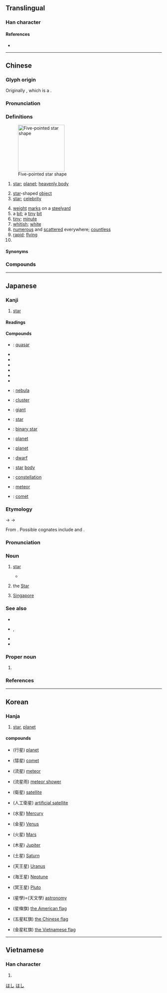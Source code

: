 {{character info/new}}
{{also|曐|皨}}
==Translingual==
{{stroke order|strokes=9}}

===Han character===
{{Han char|rn=72|rad=日|as=05|sn=9|four=60104|canj=AHQM|ids=⿱日生}}

====References====
* {{Han ref|kx=0492.210|dkj=13837|dj=0855.220|hdz=21500.120|uh=661F|ud=26143|bh=AC50|bd=44112}}

----

==Chinese==
{{zh-forms}}

===Glyph origin===
{{Han etym}}
Originally {{och-l|曐}}, which is a {{Han compound|ls=psc|nocap=1|晶|生|c1=s|c2=p|t1=twinkling stars}}.

===Pronunciation===
{{zh-pron
|m=xīng,er=y
|c=sing1,seng1
|c-t=lhiang1-4,lhen1
|c-t_note=lhiang1-4 - vernacular; lhen1 - literary
|h=pfs=sên
|md=sĭng
|mn=xm,qz,lk,sx,tp,km,mg,hc:chhiⁿ/zz,yl,tn,kh,tc,pn:chheⁿ/seng
|mn_note=chhiⁿ/chheⁿ - vernacular; seng - literary
|mn-t=cên1
|w=1xin
|mc=y
|oc=y
|ma=Zh-xing.ogg
|cat=n,pn,a
}}

===Definitions===
{{zh-hanzi}}
[[File:Five Stars (32990311546).jpg|thumb|150px|Five-pointed star shape]]
# [[star]]; [[planet]]; [[heavenly body]]
#: {{zh-x|星星{xing}|star}}
#: {{zh-x|恆星|(fixed) '''star'''}}
# [[star]]-shaped [[object]]
# [[star]]; [[celebrity]]
#: {{zh-x|明星|bright '''star'''; celebrity}}
# [[weight]] [[mark]]s on a [[steelyard]]
# a [[bit]]; a [[tiny]] [[bit]]
# [[tiny]]; [[minute]]
# [[whitish]]; [[white]]
# [[numerous]] and [[scattered]] everywhere; [[countless]]
# [[rapid]]; [[flying]]
# {{surname|lang=zh}}

====Synonyms====
{{zh-dial|星星}}

===Compounds===
{{zh-der|星期:days of the week|星期一:Monday|星期二:Tuesday|星期三:Wednesday|星期四:Thursday|星期五:Friday|星期六:Saturday|星期日:Sunday|星期天:Sunday|星辰|星斗|星光|星漢|星號|星河|星火|星火燎原|星際|星空|星羅棋布|星落雲散|星球|星術|星霜|星體|星圖|星團|星系|星系核|星相|星象|星星|星星點點|星星之火，可以燎原|星宿|星眼|星夜|星移斗轉|星移物換|星雲|星子|海星|一天星斗|一星兒|一星子|一星星|一路福星|七星|七星壇|七星山|七星板|七星燈|七星瓢蟲|三星|中星|中星儀|主序星|主星|九大行星|五星|五星上將|五星連珠|井中視星|人造衛星|伴星|使星|侵星|值星|值星官|偵察衛星|傳播衛星|內行星|冒金星兒|冥王星|分星擘兩|列星|剋星|劍眉星眼|北斗七星|北極星|半星|南極星沉|南極星輝|占星|占星術|吉星文|吉星高照|同步衛星|周期彗星|哈雷彗星|唾沫星子|喪門星|嘎巴流星|四星|土星|坍縮星|壽星|壽星老兒|外星人|外行星|夜叉星|大明星|大星殞落|大步流星|大熊星座|大犬星座|大行星|天南星|天狼星|天王巨星|天王星|天罡星|天貴星|天關客星|天關星|天鵝星座|天鷹星座|太白星|太白酒星|太白金星|太陰星|奎星高照|奔星|女星|妖星|孤星淚|宋應星|官星|官星透露|定盤星|客星|寒星|寥若晨星|寶星|將星|導航衛星|小星|小熊星座|小行星|巨星|帚星|帝星|帶月披星|彗星|影星|急如星火|急於星火|恆星|恆星年|恆星日|恆星月|恆星系|恆星週期|恩星照命|惑星|戴星|戴月披星|披星帶月|披星戴月|拱極星|指極星|掃帚星|掃星|掩星|摘星|摘星樓|擘兩分星|救星|文昌星|文星和合|文曲星|文章星斗|斗轉星移|新星|明星|昏星|星主|星使|星光列車|星兒|星前月下|星君|星命|星士|星奔|星媽|星官|星家|星宿海|星座|星形|星彩|星戰計畫|星探|星散|星族|星旗|星旗電戟|星星之火|星曆|星曆錶|星月交輝|星期報|星條旗|星橋|星次|星歲|星氣|星洲|星流|星燭|星盤|星眸|星眸皓齒|星等|星算|星羅雲布|星羅雲散|星群|星色|星芒狀|星蟲|星行|星行夜歸|星表|星言夙駕|星迴|星速|星降|星院|星陳夙駕|星隕|星際塵埃|星際大戰|星際微塵|星際物質|星雞魚|星離雨散|星飛電掣|星馳|星馳電發|星馳電走|星駕|星鯊|星點彈塗|星點河魨|昭如日星|晨星|晨炊星飯|景星|景星勛章|景星慶雲|智多星|暫星|曉星|曙後星孤|月明星稀|月眉星眼|月約星期|月落星沉|木星|本命星|桃花星|棋布星羅|棋羅星布|橢圓星系|櫺星門|歌星|武曲星|歲星|毛頭星|氣象衛星|水星|沒星秤|河外星系|油星|流星|流星報馬|流星趕月|流星鎚|流星雨|流星馬|海事衛星|海王星|測量衛星|港星|準星|滿天星|滿眼金星|漏星堂|漩渦星雲|潢星|火德星君|火星|火星塞|炳如日星|炳若日星|煙飛星散|煞星|熠熠紅星|燎星|爆發星|物換星移|牽牛星|獵戶星座|球狀星團|瓦解星散|瓦解星飛|甲第星羅|男星|畢宿星團|畢拉彗星|發射星雲|白矮星|白虎星|百武彗星|皓齒星眸|目似明星|目若朗星|直播衛星|眼若流星|眾星拱北|眾星拱月|眾星拱辰|眾星捧月|矮星|矮行星|視星等|福星|福星高照|秤星|移星換斗|穀神星|童星|紅星|紇剌星|經星|繁星|織女星|羅福星|老人星|老壽星|聚星|脈動星|脈衝星|花星|蟹狀星雲|行星|行星儀|行星風|衛星|衛星國家|衛星導航|衛星日蝕|衛星轉播|衛星通信|衛星都市|衛星門診|衛星雲圖|衛星電視|衛星食|變光星|變星|豔星|賊仔星|賊星|超巨星|超新星|辰星|追星族|追星趕月|通信衛星|通訊衛星|酒星|醫卜星相|金星|鈴鐺壽星|鎮星|隕星|雙星|雨零星散|零星|零零星星|電卷星飛|電影明星|電掣星馳|順星|類地行星|類新星|類星體|類木行星|魁星|魔星|鱗鋏星鐔}}

{{zh-cat|Astronomy}}

----

==Japanese==

===Kanji===
{{ja-kanji|grade=2|rs=日05}}

# [[star]]

====Readings====
{{ja-readings|goon=しょう<しやう|kanon=せい|kun=ほし}}

====Compounds====
{{der-top|Compounds}}
* {{ja-r|準星|じゅんせい}}: [[quasar]]
* {{ja-r|星霜|せいそう}}
* {{ja-r|星芒|せいぼう}}
* {{ja-r|星人|せいじん}}
* {{ja-r|明星|みょうじょう}}
* {{ja-r|星辰|せいしん}}
* {{ja-r|星宿|せいしゅく}}
{{der-mid}}
* {{ja-r|星雲|せいうん}}: {{q|astronomy}} [[nebula]]
* {{ja-r|星団|せいだん}}: {{q|astronomy}} [[cluster]]
* {{ja-r|巨星|きょせい}}: {{q|astronomy}} [[giant]]
* {{ja-r|恒星|こうせい}}: {{q|astronomy}} [[star]]
* {{ja-r|連星|れんせい}}: {{q|astronomy}} [[binary star]]
* {{ja-r|遊星|ゆうせい}}: {{q|archaic}} [[planet]]
* {{ja-r|惑星|わくせい}}: {{q|astronomy}} [[planet]]
* {{ja-r|矮星|わいせい}}: {{q|astronomy}} [[dwarf]]
* {{ja-r|星体|せいたい}}: {{q|astronomy}} [[star]] [[body]]
* {{ja-r|星座|せいざ}}: {{q|astronomy}} [[constellation]]
* {{ja-r|流星|りゅうせい}}: {{q|astronomy}} [[meteor]]
* {{ja-r|彗星|すいせい}}: {{q|astronomy}} [[comet]]
{{der-bottom}}

===Etymology===
{{ja-kanjitab|ほし|yomi=k}}
{{IPAchar|/posi/}} → {{IPAchar|/fosi/}} → {{IPAchar|/hoɕi/}}

From {{etyl|ojp|ja|sort=ほし}}. Possible cognates include {{cog|ko|별||star}} and {{cog|mnc|ᡠᠰᡳᡥᠠ|tr=usiha||star}}.

===Pronunciation===
{{ja-pron|yomi=k|ほし|acc=0|acc_ref=DJR,NHK}}

===Noun===
{{ja-noun|ほし}}

# [[star]]
#: {{ja-usex|数え切れないくらいたくさんの'''星'''が輝いている|かぞえきれない くらい たくさん の '''ほし''' が かがやいている|an endless number of '''stars''' are shining}}
#*{{quote-book|date=May 2 2014|||publisher={{w|Wizards of the Coast}}|{{lang|ja|ニクスへの旅}}|chapter={{ruby|{{lang|ja|レオニンの[偶](ぐう)[像](ぞう)[破](は)[壊](かい)[者](しゃ)}}}}|trans-chapter=Leonin Iconoclast|||{{ja-usex|「'''星%々'''は夜%空にあるべきです。ここは我%々の世%界。そして我%々の事は我%々が決めます。」|「'''^ほし%ぼし''' は よ%ぞら に ある べき です。^ここ は われ%われ の せ%かい。^そして われ%われ の こと は われ%われ が きめます。」|“The '''stars''' belong in the night sky. This is our world. And we take matters into our own hands.”}}|trans-title=Journey into Nyx|language=Japanese}}
# {{lb|ja|sort=ほし|tarot}} the [[star|Star]]
# {{lb|ja|abbreviation}} [[Singapore]]

===See also===
* {{ja-r|箒%星|ほうき%ぼし|[[comet]]}}
* {{ja-r|星%星|ほし%ぼし}}, {{ja-r|星%々|ほし%ぼし|[[stars]]}}
* {{ja-r|輝%星|き%せい|[[bright]] [[star]]}}
* {{ja-r|タロット||[[tarot]]}}

===Proper noun===
{{ja-pos|proper|ほし}}

# {{surname|lang=ja|sort=ほし}}

===References===
<references/>

[[Category:Japanese basic words|ほし]]
[[Category:ja:Astronomy|ほし]]

----

==Korean==

===Hanja===
{{ko-hanja|hangeul=[[성]]|rv=seong|mr=sŏng|y=seng|eumhun=별|ehrv=byeol|ehmr=byŏl|ehy=}}

# [[star]], [[planet]]

====compounds====
* {{l|ko|행성}}(行星) [[planet]]
* {{l|ko|혜성}}(彗星) [[comet]]
* {{l|ko|유성}}(流星) [[meteor]]
* {{l|ko|유성우}}(流星雨) [[meteor shower]]
* {{l|ko|위성}}(衛星) [[satellite]]
* {{l|ko|인공위성}}(人工衛星) [[artificial satellite]]
* {{l|ko|수성}}(水星) [[Mercury]]
* {{l|ko|금성}}(金星) [[Venus]]
* {{l|ko|화성}}(火星) [[Mars]]
* {{l|ko|목성}}(木星) [[Jupiter]]
* {{l|ko|토성}}(土星) [[Saturn]]
* {{l|ko|천왕성}}(天王星) [[Uranus]]
* {{l|ko|해왕성}}(海王星) [[Neptune]]
* {{l|ko|명왕성}}(冥王星) [[Pluto]]
* {{l|ko|성학}}(星學)={{l|ko|천문학}}(天文學)  [[astronomy]]
* {{l|ko|성조기}}(星條旗) [[the American flag]]
* {{l|ko|오성홍기}}(五星紅旗) [[the Chinese flag]]
* {{l|ko|금성홍기}}(金星紅旗) [[the Vietnamese flag]]

----

==Vietnamese==

===Han character===
{{vi-hantu|[[tinh]], [[tình]]|rs=日05}}

# {{defn|lang=vi|sort=日05}}